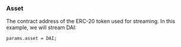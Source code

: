 ### Asset

The contract address of the ERC-20 token used for streaming. In this example, we will stream DAI:

```solidity
params.asset = DAI;
```
